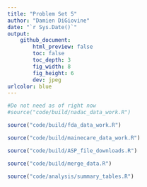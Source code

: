 ```yaml
---
title: "Problem Set 5"
author: "Damien DiGiovine"
date: "`r Sys.Date()`"
output: 
    github_document:
        html_preview: false
        toc: false
        toc_depth: 3
        fig_width: 8
        fig_height: 6
        dev: jpeg
urlcolor: blue
---
```


```r
#Do not need as of right now
#source("code/build/nadac_data_work.R")
```

```r
source("code/build/fda_data_work.R")
```

```r
source("code/build/mainecare_data_work.R")
```


```r
source("code/build/ASP_file_downloads.R")
```


```r
source("code/build/merge_data.R")
```
```r
source("code/analysis/summary_tables.R")
```

